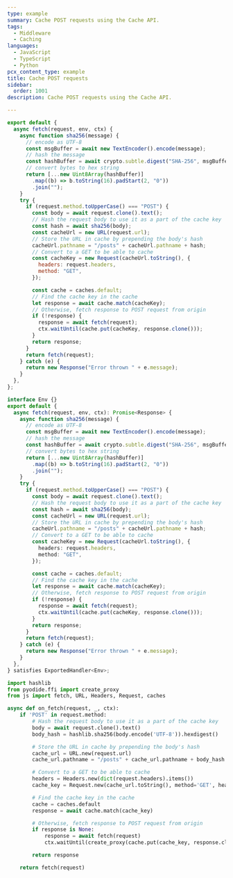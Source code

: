 ```yaml
---
type: example
summary: Cache POST requests using the Cache API.
tags:
  - Middleware
  - Caching
languages:
  - JavaScript
  - TypeScript
  - Python
pcx_content_type: example
title: Cache POST requests
sidebar:
  order: 1001
description: Cache POST requests using the Cache API.

---
```



<Tabs> <TabItem label="js">

```js
export default {
  async fetch(request, env, ctx) {
    async function sha256(message) {
      // encode as UTF-8
      const msgBuffer = await new TextEncoder().encode(message);
      // hash the message
      const hashBuffer = await crypto.subtle.digest("SHA-256", msgBuffer);
      // convert bytes to hex string
      return [...new Uint8Array(hashBuffer)]
        .map((b) => b.toString(16).padStart(2, "0"))
        .join("");
    }
    try {
      if (request.method.toUpperCase() === "POST") {
        const body = await request.clone().text();
        // Hash the request body to use it as a part of the cache key
        const hash = await sha256(body);
        const cacheUrl = new URL(request.url);
        // Store the URL in cache by prepending the body's hash
        cacheUrl.pathname = "/posts" + cacheUrl.pathname + hash;
        // Convert to a GET to be able to cache
        const cacheKey = new Request(cacheUrl.toString(), {
          headers: request.headers,
          method: "GET",
        });

        const cache = caches.default;
        // Find the cache key in the cache
        let response = await cache.match(cacheKey);
        // Otherwise, fetch response to POST request from origin
        if (!response) {
          response = await fetch(request);
          ctx.waitUntil(cache.put(cacheKey, response.clone()));
        }
        return response;
      }
      return fetch(request);
    } catch (e) {
      return new Response("Error thrown " + e.message);
    }
  },
};
```

</TabItem> <TabItem label="ts">

```ts
interface Env {}
export default {
  async fetch(request, env, ctx): Promise<Response> {
    async function sha256(message) {
      // encode as UTF-8
      const msgBuffer = await new TextEncoder().encode(message);
      // hash the message
      const hashBuffer = await crypto.subtle.digest("SHA-256", msgBuffer);
      // convert bytes to hex string
      return [...new Uint8Array(hashBuffer)]
        .map((b) => b.toString(16).padStart(2, "0"))
        .join("");
    }
    try {
      if (request.method.toUpperCase() === "POST") {
        const body = await request.clone().text();
        // Hash the request body to use it as a part of the cache key
        const hash = await sha256(body);
        const cacheUrl = new URL(request.url);
        // Store the URL in cache by prepending the body's hash
        cacheUrl.pathname = "/posts" + cacheUrl.pathname + hash;
        // Convert to a GET to be able to cache
        const cacheKey = new Request(cacheUrl.toString(), {
          headers: request.headers,
          method: "GET",
        });

        const cache = caches.default;
        // Find the cache key in the cache
        let response = await cache.match(cacheKey);
        // Otherwise, fetch response to POST request from origin
        if (!response) {
          response = await fetch(request);
          ctx.waitUntil(cache.put(cacheKey, response.clone()));
        }
        return response;
      }
      return fetch(request);
    } catch (e) {
      return new Response("Error thrown " + e.message);
    }
  },
} satisfies ExportedHandler<Env>;
```

</TabItem> <TabItem label="py">

```py
import hashlib
from pyodide.ffi import create_proxy
from js import fetch, URL, Headers, Request, caches

async def on_fetch(request, _, ctx):
    if 'POST' in request.method:
        # Hash the request body to use it as a part of the cache key
        body = await request.clone().text()
        body_hash = hashlib.sha256(body.encode('UTF-8')).hexdigest()

        # Store the URL in cache by prepending the body's hash
        cache_url = URL.new(request.url)
        cache_url.pathname = "/posts" + cache_url.pathname + body_hash

        # Convert to a GET to be able to cache
        headers = Headers.new(dict(request.headers).items())
        cache_key = Request.new(cache_url.toString(), method='GET', headers=headers)

        # Find the cache key in the cache
        cache = caches.default
        response = await cache.match(cache_key)

        # Otherwise, fetch response to POST request from origin
        if response is None:
            response = await fetch(request)
            ctx.waitUntil(create_proxy(cache.put(cache_key, response.clone())))

        return response

    return fetch(request)
```

</TabItem> </Tabs>
